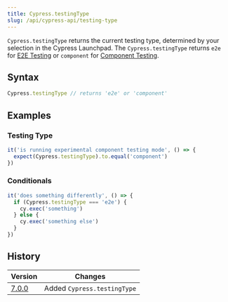 ```yaml
---
title: Cypress.testingType
slug: /api/cypress-api/testing-type
---
```


`Cypress.testingType` returns the current testing type, determined by your
selection in the Cypress Launchpad. The `Cypress.testingType` returns `e2e` for
[E2E Testing](/guides/core-concepts/testing-types#What-is-E2E-Testing) or
`component` for
[Component Testing](/guides/core-concepts/testing-types#What-is-Component-Testing).

## Syntax

```javascript
Cypress.testingType // returns 'e2e' or 'component'
```

## Examples

### Testing Type

```javascript
it('is running experimental component testing mode', () => {
  expect(Cypress.testingType).to.equal('component')
})
```

### Conditionals

```javascript
it('does something differently', () => {
  if (Cypress.testingType === 'e2e') {
    cy.exec('something')
  } else {
    cy.exec('something else')
  }
})
```

## History

| Version                               | Changes                     |
| ------------------------------------- | --------------------------- |
| [7.0.0](/guides/references/changelog) | Added `Cypress.testingType` |
